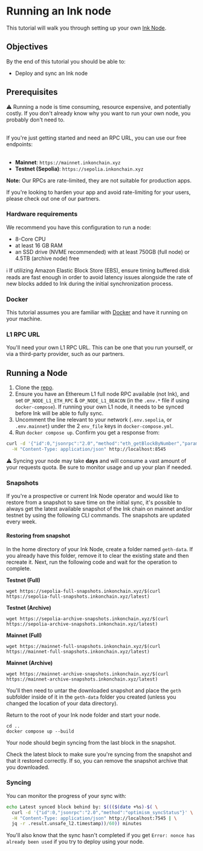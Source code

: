 # Running an Ink node

This tutorial will walk you through setting up your own [Ink Node].

## Objectives

By the end of this tutorial you should be able to:

- Deploy and sync an Ink node



## Prerequisites

⚠️ Running a node is time consuming, resource expensive, and potentially costly. If you don't already know why you want to run your own node, you probably don't need to.
<br></br>

If you're just getting started and need an RPC URL, you can use our free endpoints:
<br></br>

- **Mainnet**: `https://mainnet.inkonchain.xyz`
- **Testnet (Sepolia)**: `https://sepolia.inkonchain.xyz`

**Note:** Our RPCs are rate-limited, they are not suitable for production apps.

If you're looking to harden your app and avoid rate-limiting for your users, please check out one of our partners.

### Hardware requirements

We recommend you have this configuration to run a node:

- 8-Core CPU
- at least 16 GB RAM
- an SSD drive (NVME recommended) with at least 750GB (full node) or 4.5TB (archive node) free

ℹ️ If utilizing Amazon Elastic Block Store (EBS), ensure timing buffered disk reads are fast enough in order to avoid latency issues alongside the rate of new blocks added to Ink during the initial synchronization process.

### Docker

This tutorial assumes you are familiar with [Docker] and have it running on your machine.

### L1 RPC URL

You'll need your own L1 RPC URL. This can be one that you run yourself, or via a third-party provider, such as our partners.



## Running a Node

1. Clone the [repo].
2. Ensure you have an Ethereum L1 full node RPC available (not Ink), and set `OP_NODE_L1_ETH_RPC` & `OP_NODE_L1_BEACON` (in the `.env.*` file if using `docker-compose`). If running your own L1 node, it needs to be synced before Ink will be able to fully sync.
3. Uncomment the line relevant to your network (`.env.sepolia`, or `.env.mainnet`) under the 2 `env_file` keys in `docker-compose.yml`.
4. Run `docker compose up`. Confirm you get a response from:

```bash
curl -d '{"id":0,"jsonrpc":"2.0","method":"eth_getBlockByNumber","params":["latest",false]}' \
  -H "Content-Type: application/json" http://localhost:8545
```

⚠️ Syncing your node may take **days** and will consume a vast amount of your requests quota. Be sure to monitor usage and up your plan if needed.



### Snapshots

If you're a prospective or current Ink Node operator and would like to restore from a snapshot to save time on the initial sync, it's possible to always get the latest available snapshot of the Ink chain on mainnet and/or testnet by using the following CLI commands. The snapshots are updated every week.

#### Restoring from snapshot

In the home directory of your Ink Node, create a folder named `geth-data`. If you already have this folder, remove it to clear the existing state and then recreate it. Next, run the following code and wait for the operation to complete.

**Testnet (Full)**

```
wget https://sepolia-full-snapshots.inkonchain.xyz/$(curl https://sepolia-full-snapshots.inkonchain.xyz/latest)
```

**Testnet (Archive)**

```
wget https://sepolia-archive-snapshots.inkonchain.xyz/$(curl https://sepolia-archive-snapshots.inkonchain.xyz/latest)
```

**Mainnet (Full)**

```
wget https://mainnet-full-snapshots.inkonchain.xyz/$(curl https://mainnet-full-snapshots.inkonchain.xyz/latest)
```

**Mainnet (Archive)**

```
wget https://mainnet-archive-snapshots.inkonchain.xyz/$(curl https://mainnet-archive-snapshots.inkonchain.xyz/latest)
```

You'll then need to untar the downloaded snapshot and place the `geth` subfolder inside of it in the `geth-data` folder you created (unless you changed the location of your data directory).

Return to the root of your Ink node folder and start your node.

```
cd ..
docker compose up --build
```

Your node should begin syncing from the last block in the snapshot.

Check the latest block to make sure you're syncing from the snapshot and that it restored correctly. If so, you can remove the snapshot archive that you downloaded.

### Syncing

You can monitor the progress of your sync with:

```bash
echo Latest synced block behind by: $((($(date +%s)-$( \
  curl -d '{"id":0,"jsonrpc":"2.0","method":"optimism_syncStatus"}' \
  -H "Content-Type: application/json" http://localhost:7545 | \
  jq -r .result.unsafe_l2.timestamp))/60)) minutes
```

You'll also know that the sync hasn't completed if you get `Error: nonce has already been used` if you try to deploy using your node.

[docker]: https://www.docker.com/
[ink node]: https://github.com/inkonchain/node
[repo]: https://github.com/inkonchain/node